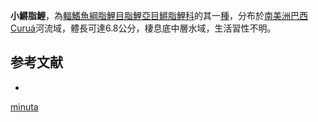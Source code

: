 {{Speciesbox
| status = NE
| status_system = IUCN3.1
| genus = Lebiasina
| species = minuta
| authority = [[Netto-Ferreira|Netto-Ferreira]], 2012
| synonyms = 
}}
'''小鱂脂鯉'''，為[[輻鰭魚綱|輻鰭魚綱]][[脂鯉目|脂鯉目]][[脂鯉亞目|脂鯉亞目]][[鱂脂鯉科|鱂脂鯉科]]的其一[[種|種]]，分布於[[南美洲|南美洲]][[巴西|巴西]]Curuá河流域，體長可達6.8公分，棲息底中層水域，生活習性不明。

==参考文献==
{{refbegin}}
*{{FishBase_species|genus=Lebiasina|species=minuta|year=2013|month=10}}
{{refend}}
{{Taxonbar|from=Q13387530}}

[[Category:鱂脂鯉屬|minuta]]
